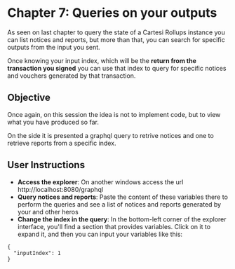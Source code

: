 # Chapter 7: Queries on your outputs

As seen on last chapter to query the state of a Cartesi Rollups instance you can list notices and reports, but more than that, you can search for specific outputs from the input you sent.

Once knowing your input index, which will be the **return from the transaction you signed** you can use that index to query for specific notices and vouchers generated by that transaction.

## Objective

Once again, on this session the idea is not to implement code, but to view what you have produced so far.

On the side it is presented a graphql query to retrive notices and one to retrieve reports from a specific index. 

## User Instructions

- **Access the explorer**: On another windows access the url http://localhost:8080/graphql
- **Query notices and reports**: Paste the content of these variables there to perform the queries and see a list of notices and reports generated by your and other heros
- **Change the index in the query**:
    In the bottom-left corner of the explorer interface, you'll find a section that provides variables. Click on it to expand it, and then you can input your variables like this:
```
{
  "inputIndex": 1
}
```